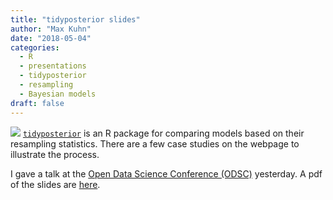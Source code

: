 ```yaml
---
title: "tidyposterior slides"
author: "Max Kuhn"
date: "2018-05-04"
categories:
  - R
  - presentations
  - tidyposterior
  - resampling
  - Bayesian models
draft: false
---
```


![](repeats.gif){fig-align="center"}
[`tidyposterior`](https://topepo.github.io/tidyposterior/) is an R package for comparing models based on their resampling statistics. There are a few case studies on the webpage to illustrate the process. 

I gave a talk at the [Open Data Science Conference (ODSC)](https://odsc.com/boston) yesterday. A pdf of the slides are [here](TODO). 
